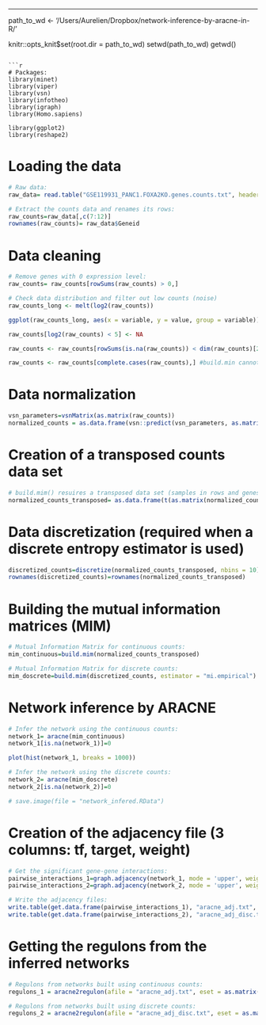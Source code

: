 ---
path_to_wd <- '/Users/Aurelien/Dropbox/network-inference-by-aracne-in-R/'

knitr::opts_knit$set(root.dir = path_to_wd)
setwd(path_to_wd)
getwd()
```

```r
# Packages:
library(minet)
library(viper)
library(vsn)
library(infotheo)
library(igraph)
library(Homo.sapiens)

library(ggplot2)
library(reshape2)
```

# Loading the data

```r
# Raw data:
raw_data= read.table("GSE119931_PANC1.FOXA2KO.genes.counts.txt", header = TRUE)

# Extract the counts data and renames its rows:
raw_counts=raw_data[,c(7:12)]
rownames(raw_counts)= raw_data$Geneid
```

# Data cleaning

```r
# Remove genes with 0 expression level:
raw_counts= raw_counts[rowSums(raw_counts) > 0,]
```

```r
# Check data distribution and filter out low counts (noise)
raw_counts_long <- melt(log2(raw_counts))

ggplot(raw_counts_long, aes(x = variable, y = value, group = variable)) + geom_violin() 

raw_counts[log2(raw_counts) < 5] <- NA

raw_counts <- raw_counts[rowSums(is.na(raw_counts)) < dim(raw_counts)[2],]

raw_counts <- raw_counts[complete.cases(raw_counts),] #build.min cannot handle NA values
```


# Data normalization

```r
vsn_parameters=vsnMatrix(as.matrix(raw_counts))
normalized_counts = as.data.frame(vsn::predict(vsn_parameters, as.matrix(raw_counts)))
```

# Creation of a transposed counts data set

```r
# build.mim() resuires a transposed data set (samples in rows and genes in columns):
normalized_counts_transposed= as.data.frame(t(as.matrix(normalized_counts)))
```

# Data discretization (required when a discrete entropy estimator is used)

```r
discretized_counts=discretize(normalized_counts_transposed, nbins = 10)
rownames(discretized_counts)=rownames(normalized_counts_transposed)
```

# Building the mutual information matrices (MIM)

```r
# Mutual Information Matrix for continuous counts:
mim_continuous=build.mim(normalized_counts_transposed)

# Mutual Information Matrix for discrete counts:
mim_doscrete=build.mim(discretized_counts, estimator = "mi.empirical")  
```

# Network inference by ARACNE

```r
# Infer the network using the continuous counts:
network_1= aracne(mim_continuous)
network_1[is.na(network_1)]=0

plot(hist(network_1, breaks = 1000))

# Infer the network using the discrete counts:
network_2= aracne(mim_doscrete)
network_2[is.na(network_2)]=0

# save.image(file = "network_infered.RData")
```

# Creation of the adjacency file (3 columns: tf, target, weight)

```r
# Get the significant gene-gene interactions:
pairwise_interactions_1=graph.adjacency(network_1, mode = 'upper', weighted = TRUE,diag=FALSE)
pairwise_interactions_2=graph.adjacency(network_2, mode = 'upper', weighted = TRUE,diag=FALSE)

# Write the adjacency files:
write.table(get.data.frame(pairwise_interactions_1), "aracne_adj.txt", sep = "\t", quote = FALSE, row.names = FALSE, col.names = FALSE)
write.table(get.data.frame(pairwise_interactions_2), "aracne_adj_disc.txt", sep = "\t", quote = FALSE, row.names = FALSE, col.names = FALSE)
```

# Getting the regulons from the inferred networks

```r
# Regulons from networks built using continuous counts:
regulons_1 = aracne2regulon(afile = "aracne_adj.txt", eset = as.matrix(normalized_counts), format = "3col", verbose = FALSE)

# Regulons from networks built using discrete counts:
regulons_2 = aracne2regulon(afile = "aracne_adj_disc.txt", eset = as.matrix(discretized_counts), format = "3col", verbose = FALSE)
```

